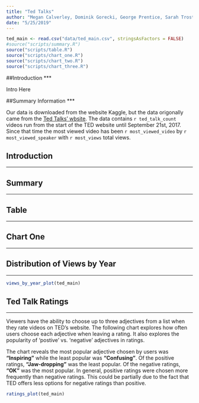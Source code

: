```yaml
---
title: "Ted Talks"
author: "Megan Calverley, Dominik Gorecki, George Prentice, Sarah Trostle"
date: "5/25/2019"
---
```


```r
ted_main <- read.csv("data/ted_main.csv", stringsAsFactors = FALSE)
#source("scripts/summary.R")
source("scripts/table.R")
source("scripts/chart_one.R")
source("scripts/chart_two.R")
source("scripts/chart_three.R")
```

##Introduction
***

Intro Here

##Summary Information
***

Our data is downloaded from the website Kaggle, but the data origonally came
from the [Ted Talks' wbsite](https://www.ted.com/talks). The data contains
`r ted_talk_count` videos run from the start of the TED website until September
21st, 2017. Since that time the most viewed video has been `r most_viewed_video`
by `r most_viewed_speaker` with `r most_views` total views.


## Introduction
***

## Summary
***

## Table
***

## Chart One
***

## Distribution of Views by Year
***

```r
views_by_year_plot(ted_main)
```

## Ted Talk Ratings
***

Viewers have the ability to choose up to three adjectives from a list when they
rate videos on TED's website. The following chart explores how often users
choose each adjective when leaving a rating. It also explores the popularity of
'postive' vs. 'negative' adjectives in ratings.

The chart reveals the most popular adjective chosen by users was **"Inspiring"**
while the least popular was **"Confusing"**. Of the positive ratings,
**"Jaw-dropping"** was the least popular. Of the negative ratings,
**"OK"** was the most popular. In general, positive ratings were chosen more
frequently than negative ratings. This could be partially due to the fact that
TED offers less options for negative ratings than positive.

```r
ratings_plot(ted_main)
```